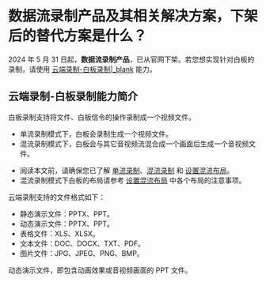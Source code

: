 # 数据流录制产品及其相关解决方案，下架后的替代方案是什么？

2024 年 5 月 31 日起，**数据流录制产品**，已从官网下架。若您想实现针对白板的录制，请使用 [云端录制-白板录制\|_blank](https://doc-zh.zego.im/article/5681) 能力。

## 云端录制-白板录制能力简介

白板录制支持将文件、白板信令的操作录制成一个视频文件。
- 单流录制模式下，白板会录制生成一个视频文件。
- 混流录制模式下，白板会与其它音视频流混合成一个画面后生成一个音视频文件。

<div class="mk-hint">

- 阅读本文前，请确保您已了解 [单流录制](https://doc-zh.zego.im/article/5678)、[混流录制](https://doc-zh.zego.im/article/5679) 和 [设置混流布局](https://doc-zh.zego.im/article/5680)。 
- 混流录制模式下白板的布局请参考 [设置混流布局](https://doc-zh.zego.im/article/5680) 中各个布局的注意事项。
</div>

云端录制支持的文件格式如下：
- 静态演示文件：PPTX、PPT。
- 动态演示文件：PPTX、PPT。
- 表格文件：XLS、XLSX。
- 文本文件：DOC、DOCX、TXT、PDF。
- 图片文件：JPG、JPEG、PNG、BMP。

<div class="mk-hint">

动态演示文件，即包含动画效果或音视频画面的 PPT 文件。
</div>